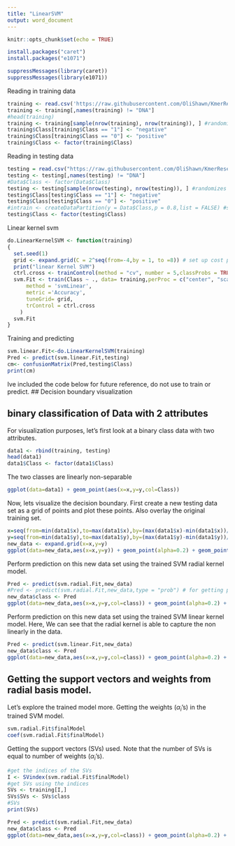 ```yaml
---
title: "LinearSVM"
output: word_document
---
```


```r
knitr::opts_chunk$set(echo = TRUE)
```


```r
install.packages("caret")
install.packages("e1071")
```

```r
suppressMessages(library(caret))
suppressMessages(library(e1071))
```

Reading in training data
```r
training <- read.csv('https://raw.githubusercontent.com/OliShawn/KmerResearch/master/4merTable/Train/4mertable.train.txt',header = TRUE)
training <- training[,names(training) != "DNA"]
#head(training)
training <- training[sample(nrow(training), nrow(training)), ] #randomizes the rows
training$Class[training$Class == "1"] <- "negative"
training$Class[training$Class == "0"] <- "positive"
training$Class <- factor(training$Class)
```

Reading in testing data
```r
testing = read.csv("https://raw.githubusercontent.com/OliShawn/KmerResearch/master/4merTable/Test/4mertable.test.txt")
testing <- testing[,names(testing) != "DNA"]
#Data$Class <- factor(Data$Class)
testing <- testing[sample(nrow(testing), nrow(testing)), ] #randomizes the rows
testing$Class[testing$Class == "1"] <- "negative"
testing$Class[testing$Class == "0"] <- "positive"
#intrain <- createDataPartition(y = Data$Class,p = 0.8,list = FALSE) #split data
testing$Class <- factor(testing$Class)
```


Linear kernel svm
```r
do.LinearKernelSVM <- function(training)
{
  set.seed(1)
  grid <- expand.grid(C = 2^seq(from=-4,by = 1, to =8)) # set up cost parameter. For linear svm it doesn't have kernel parameter.
  print("linear Kernel SVM")
  ctrl.cross <- trainControl(method = "cv", number = 5,classProbs = TRUE,savePredictions=TRUE)
  svm.Fit <- train(Class ~ ., data= training,perProc = c("center", "scale"),
      method = 'svmLinear', 
      metric ='Accuracy',
      tuneGrid= grid,
      trControl = ctrl.cross
    )
  svm.Fit
}
```

Training and predicting 
```r
svm.linear.Fit<-do.LinearKernelSVM(training)
Pred <- predict(svm.linear.Fit,testing)
cm<- confusionMatrix(Pred,testing$Class)
print(cm)

```










Ive included the code below for future reference, do not use to train or predict.
## Decision boundary visualization

## binary classification of Data with 2 attributes

For visualization purposes, let's first look at a binary class data with two attributes.
```r
data1 <- rbind(training, testing)
head(data1)
data1$Class <- factor(data1$Class)
```
The two classes are linearly non-separable
```r
ggplot(data=data1) + geom_point(aes(x=x,y=y,col=Class))
```

Now, lets visualize the decision boundary. First create a new testing data set as a grid of points and plot these points. Also overlay the original training set.
```r
x=seq(from=min(data1$x),to=max(data1$x),by=(max(data1$x)-min(data1$x))/100)
y=seq(from=min(data1$y),to=max(data1$y),by=(max(data1$y)-min(data1$y))/100)
new_data <- expand.grid(x=x,y=y)
ggplot(data=new_data,aes(x=x,y=y)) + geom_point(alpha=0.2) + geom_point(data=training,aes(x=x,y=y,col=class))
```

Perform prediction on this new data set using the trained SVM radial kernel model. 
```r
Pred <- predict(svm.radial.Fit,new_data)
#Pred <- predict(svm.radial.Fit,new_data,type = "prob") # for getting probabilities
new_data$class <- Pred
ggplot(data=new_data,aes(x=x,y=y,col=class)) + geom_point(alpha=0.2) + geom_point(data=training,aes(x=x,y=y,col=class))
```
Perform prediction on this new data set using the trained SVM linear kernel model. Here, We can see that the radial kernel is able to capture the non linearly in the data.
```r
Pred <- predict(svm.linear.Fit,new_data)
new_data$class <- Pred
ggplot(data=new_data,aes(x=x,y=y,col=class)) + geom_point(alpha=0.2) + geom_point(data=training,aes(x=x,y=y,col=class))
```

## Getting the support vectors and weights from radial basis model.

Let's explore the trained model more. Getting the weights ($\alpha_{i}$'s) in the trained SVM model. 
```r
svm.radial.Fit$finalModel
coef(svm.radial.Fit$finalModel)
```
Getting the support vectors (SVs) used. Note that the number of SVs is equal to number of weights ($\alpha_{i}$'s).
```r
#get the indices of the SVs
I <- SVindex(svm.radial.Fit$finalModel)
#get SVs using the indices
SVs <- training[I,]
SVs$SVs <- SVs$class
#SVs
print(SVs)

Pred <- predict(svm.radial.Fit,new_data)
new_data$class <- Pred
ggplot(data=new_data,aes(x=x,y=y,col=class)) + geom_point(alpha=0.2) + geom_point(data=training,aes(x=x,y=y,col=class)) + geom_point(data=SVs,aes(x=x,y=y,col=SVs),shape=0,size=8) + ggtitle("SVs indicated by squares")
```





